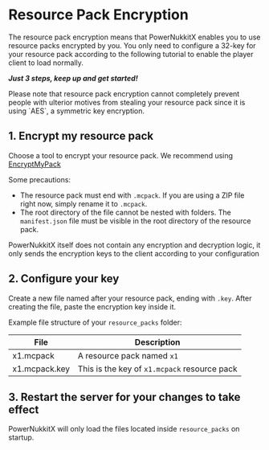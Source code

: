 
# Resource Pack Encryption

The resource pack encryption means that PowerNukkitX enables you to use resource packs encrypted by you. You only need to configure a 32-key for your resource pack according to the following tutorial to enable the player client to load normally.

***Just 3 steps, keep up and get started!***

<Callout type="warning" emoji="⚠️">
    Please note that resource pack encryption cannot completely prevent people with ulterior motives from stealing your resource pack since it is using `AES`, a symmetric key encryption.
</Callout>


## 1. Encrypt my resource pack
Choose a tool to encrypt your resource pack.
We recommend using [EncryptMyPack](https://github.com/AllayMC/EncryptMyPack)

Some precautions:
- The resource pack must end with `.mcpack`. If you are using a ZIP file right now, simply rename it to `.mcpack`.
- The root directory of the file cannot be nested with folders. The `manifest.json` file must be visible in the root directory of the resource pack.

<Callout type="info">
    PowerNukkitX itself does not contain any encryption and decryption logic, it only sends the encryption keys to the client according to your configuration
</Callout>


## 2. Configure your key
Create a new file named after your resource pack, ending with `.key`.
After creating the file, paste the encryption key inside it.

Example file structure of your `resource_packs` folder:

| File          | Description                                  |
|---------------|----------------------------------------------|
| x1.mcpack     | A resource pack named `x1`                   |
| x1.mcpack.key | This is the key of `x1.mcpack` resource pack |

## 3. Restart the server for your changes to take effect

PowerNukkitX will only load the files located inside `resource_packs` on startup.